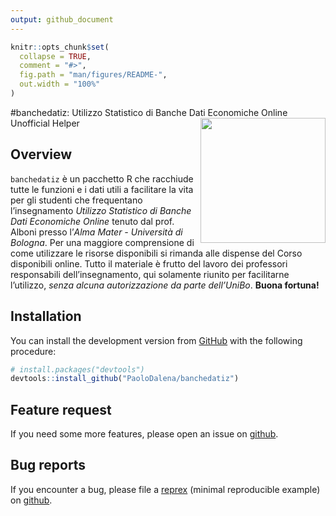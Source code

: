 ```yaml
---
output: github_document
---
```


<!-- README.md is generated from README.Rmd. Please edit that file -->

```r
knitr::opts_chunk$set(
  collapse = TRUE,
  comment = "#>",
  fig.path = "man/figures/README-",
  out.width = "100%"
)
```
#banchedatiz: Utilizzo Statistico di Banche Dati Economiche Online Unofficial Helper <img src="man/figures/logo.png" align="right" width="200" />



## Overview
`banchedatiz` è un pacchetto R che racchiude tutte le funzioni e i dati utili a facilitare la vita per gli studenti che frequentano l'insegnamento *Utilizzo Statistico di Banche Dati Economiche Online* tenuto dal prof. Alboni presso l'*Alma Mater - Università di Bologna*.
Per una maggiore comprensione di come utilizzare le risorse disponibili si rimanda alle dispense del Corso disponibili online.
Tutto il materiale è frutto del lavoro dei professori responsabili dell'insegnamento, qui solamente riunito per facilitarne l'utilizzo, *senza alcuna autorizzazione da parte dell'UniBo*.
**Buona fortuna!**


## Installation

You can install the development version from [GitHub](https://github.com/PaoloDalena/banchedatiz) with the following procedure:

``` r
# install.packages("devtools")
devtools::install_github("PaoloDalena/banchedatiz")
```

## Feature request
If you need some more features, please open an issue on
[github](https://github.com/PaoloDalena/banchedatiz/issues).


## Bug reports
If you encounter a bug, please file a
[reprex](https://github.com/tidyverse/reprex)
(minimal reproducible example) on
[github](https://github.com/PaoloDalena/banchedatiz/issues).
